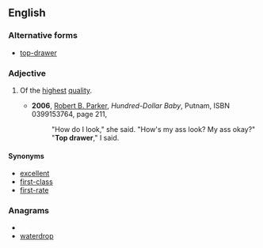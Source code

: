 ==English==

===Alternative forms===
* [[top-drawer]]

===Adjective===
{{en-adj|-|pos=[[top]] [[drawer]]}}

# {{idiomatic}} Of the [[highest]] [[quality]].
#*'''2006''', [[w:Robert_B._Parker|Robert B. Parker]], ''Hundred-Dollar Baby'', Putnam, ISBN 0399153764, page 211,
#*:"How do I look," she said. "How's my ass look? My ass okay?"
#*:"'''Top drawer'''," I said.

====Synonyms====
* [[excellent]]
* [[first-class]]
* [[first-rate]]

===Anagrams===
* {{alphagram|adeoprrtw}}
* [[waterdrop#English|waterdrop]]